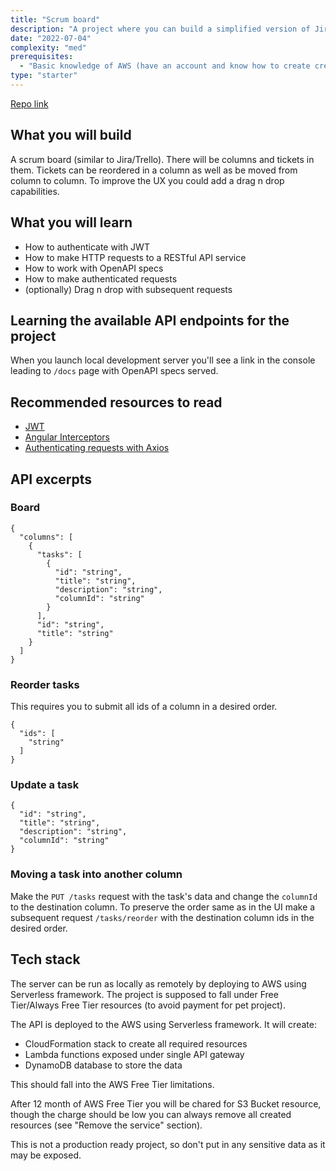 ```yaml
---
title: "Scrum board"
description: "A project where you can build a simplified version of Jira/Trello. It will feature sign in and sign up, API endpoints requiring authentication, columns and tickets creation, update, removal and tickets reorder. For a better user experience of transitioning tickets between columns and reorders you will need to add the drag n drop feature."
date: "2022-07-04"
complexity: "med"
prerequisites:
  - "Basic knowledge of AWS (have an account and know how to create creds for AWS CLI)"
type: "starter"
---
```


[Repo link](https://github.com/gultyaev/board-api)

## What you will build

A scrum board (similar to Jira/Trello). There will be columns and tickets in them.
Tickets can be reordered in a column as well as be moved from column to column.
To improve the UX you could add a drag n drop capabilities.

## What you will learn

- How to authenticate with JWT
- How to make HTTP requests to a RESTful API service
- How to work with OpenAPI specs
- How to make authenticated requests
- (optionally) Drag n drop with subsequent requests

## Learning the available API endpoints for the project

When you launch local development server you'll see a link in the console leading to `/docs` page with OpenAPI specs served.

## Recommended resources to read

- [JWT](https://jwt.io/introduction)
- [Angular Interceptors](https://angular.io/guide/http#setting-default-headers)
- [Authenticating requests with Axios](https://stackoverflow.com/a/47851585/8144405)

## API excerpts

### Board

```
{
  "columns": [
    {
      "tasks": [
        {
          "id": "string",
          "title": "string",
          "description": "string",
          "columnId": "string"
        }
      ],
      "id": "string",
      "title": "string"
    }
  ]
}
```

### Reorder tasks

This requires you to submit all ids of a column in a desired order.

```
{
  "ids": [
    "string"
  ]
}
```

### Update a task

```
{
  "id": "string",
  "title": "string",
  "description": "string",
  "columnId": "string"
}
```

### Moving a task into another column

Make the `PUT /tasks` request with the task's data and change the `columnId` to the destination column.
To preserve the order same as in the UI make a subsequent request `/tasks/reorder` with the destination column
ids in the desired order.

## Tech stack

The server can be run as locally as remotely by deploying to AWS using Serverless framework. The project is supposed to fall under Free Tier/Always Free Tier resources (to avoid payment for pet project).

The API is deployed to the AWS using Serverless framework. It will create:

- CloudFormation stack to create all required resources
- Lambda functions exposed under single API gateway
- DynamoDB database to store the data

This should fall into the AWS Free Tier limitations.

After 12 month of AWS Free Tier you will be chared for S3 Bucket resource, though the charge should be low you can always remove all created resources (see "Remove the service" section).

This is not a production ready project, so don't put in any sensitive data as it may be exposed.
